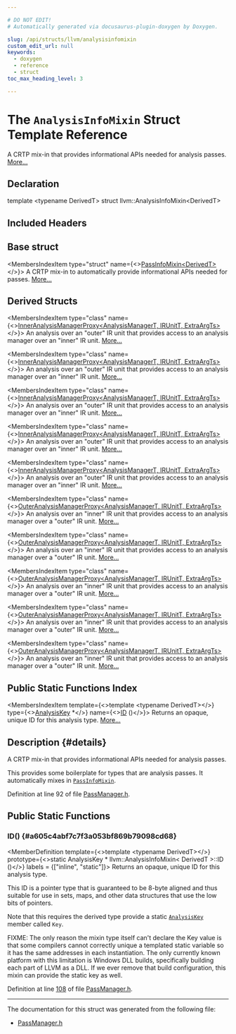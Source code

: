 ```yaml
---

# DO NOT EDIT!
# Automatically generated via docusaurus-plugin-doxygen by Doxygen.

slug: /api/structs/llvm/analysisinfomixin
custom_edit_url: null
keywords:
  - doxygen
  - reference
  - struct
toc_max_heading_level: 3

---
```





# The `AnalysisInfoMixin` Struct Template Reference

<DoxygenPage pluginConfig={pluginConfig}>

A CRTP mix-in that provides informational APIs needed for analysis passes. <a href="#details">More...</a>

## Declaration

<CodeBlock>template &lt;typename DerivedT&gt;
struct llvm::AnalysisInfoMixin&lt;DerivedT&gt;</CodeBlock>

## Included Headers

<IncludesList>
<IncludesListItem
  filePath="llvm/IR/PassManager.h"
  permalink="/docs/api/files/include/include/llvm/include/llvm/ir/passmanager-h"
  isLocal="true" />
</IncludesList>

## Base struct

<MembersIndex>

<MembersIndexItem
  type="struct"
  name={<><a href="/docs/api/structs/llvm/passinfomixin">PassInfoMixin&lt;DerivedT&gt;</a></>}>
A CRTP mix-in to automatically provide informational APIs needed for passes. <a href="/docs/api/structs/llvm/passinfomixin/#details">More...</a>
</MembersIndexItem>

</MembersIndex>

## Derived Structs

<MembersIndex>

<MembersIndexItem
  type="class"
  name={<><a href="/docs/api/classes/llvm/inneranalysismanagerproxy">InnerAnalysisManagerProxy&lt;AnalysisManagerT, IRUnitT, ExtraArgTs&gt;</a></>}>
An analysis over an &quot;outer&quot; IR unit that provides access to an analysis manager over an &quot;inner&quot; IR unit. <a href="/docs/api/classes/llvm/inneranalysismanagerproxy/#details">More...</a>
</MembersIndexItem>

<MembersIndexItem
  type="class"
  name={<><a href="/docs/api/classes/llvm/inneranalysismanagerproxy">InnerAnalysisManagerProxy&lt;AnalysisManagerT, IRUnitT, ExtraArgTs&gt;</a></>}>
An analysis over an &quot;outer&quot; IR unit that provides access to an analysis manager over an &quot;inner&quot; IR unit. <a href="/docs/api/classes/llvm/inneranalysismanagerproxy/#details">More...</a>
</MembersIndexItem>

<MembersIndexItem
  type="class"
  name={<><a href="/docs/api/classes/llvm/inneranalysismanagerproxy">InnerAnalysisManagerProxy&lt;AnalysisManagerT, IRUnitT, ExtraArgTs&gt;</a></>}>
An analysis over an &quot;outer&quot; IR unit that provides access to an analysis manager over an &quot;inner&quot; IR unit. <a href="/docs/api/classes/llvm/inneranalysismanagerproxy/#details">More...</a>
</MembersIndexItem>

<MembersIndexItem
  type="class"
  name={<><a href="/docs/api/classes/llvm/inneranalysismanagerproxy">InnerAnalysisManagerProxy&lt;AnalysisManagerT, IRUnitT, ExtraArgTs&gt;</a></>}>
An analysis over an &quot;outer&quot; IR unit that provides access to an analysis manager over an &quot;inner&quot; IR unit. <a href="/docs/api/classes/llvm/inneranalysismanagerproxy/#details">More...</a>
</MembersIndexItem>

<MembersIndexItem
  type="class"
  name={<><a href="/docs/api/classes/llvm/inneranalysismanagerproxy">InnerAnalysisManagerProxy&lt;AnalysisManagerT, IRUnitT, ExtraArgTs&gt;</a></>}>
An analysis over an &quot;outer&quot; IR unit that provides access to an analysis manager over an &quot;inner&quot; IR unit. <a href="/docs/api/classes/llvm/inneranalysismanagerproxy/#details">More...</a>
</MembersIndexItem>

<MembersIndexItem
  type="class"
  name={<><a href="/docs/api/classes/llvm/outeranalysismanagerproxy">OuterAnalysisManagerProxy&lt;AnalysisManagerT, IRUnitT, ExtraArgTs&gt;</a></>}>
An analysis over an &quot;inner&quot; IR unit that provides access to an analysis manager over a &quot;outer&quot; IR unit. <a href="/docs/api/classes/llvm/outeranalysismanagerproxy/#details">More...</a>
</MembersIndexItem>

<MembersIndexItem
  type="class"
  name={<><a href="/docs/api/classes/llvm/outeranalysismanagerproxy">OuterAnalysisManagerProxy&lt;AnalysisManagerT, IRUnitT, ExtraArgTs&gt;</a></>}>
An analysis over an &quot;inner&quot; IR unit that provides access to an analysis manager over a &quot;outer&quot; IR unit. <a href="/docs/api/classes/llvm/outeranalysismanagerproxy/#details">More...</a>
</MembersIndexItem>

<MembersIndexItem
  type="class"
  name={<><a href="/docs/api/classes/llvm/outeranalysismanagerproxy">OuterAnalysisManagerProxy&lt;AnalysisManagerT, IRUnitT, ExtraArgTs&gt;</a></>}>
An analysis over an &quot;inner&quot; IR unit that provides access to an analysis manager over a &quot;outer&quot; IR unit. <a href="/docs/api/classes/llvm/outeranalysismanagerproxy/#details">More...</a>
</MembersIndexItem>

<MembersIndexItem
  type="class"
  name={<><a href="/docs/api/classes/llvm/outeranalysismanagerproxy">OuterAnalysisManagerProxy&lt;AnalysisManagerT, IRUnitT, ExtraArgTs&gt;</a></>}>
An analysis over an &quot;inner&quot; IR unit that provides access to an analysis manager over a &quot;outer&quot; IR unit. <a href="/docs/api/classes/llvm/outeranalysismanagerproxy/#details">More...</a>
</MembersIndexItem>

<MembersIndexItem
  type="class"
  name={<><a href="/docs/api/classes/llvm/outeranalysismanagerproxy">OuterAnalysisManagerProxy&lt;AnalysisManagerT, IRUnitT, ExtraArgTs&gt;</a></>}>
An analysis over an &quot;inner&quot; IR unit that provides access to an analysis manager over a &quot;outer&quot; IR unit. <a href="/docs/api/classes/llvm/outeranalysismanagerproxy/#details">More...</a>
</MembersIndexItem>

</MembersIndex>

## Public Static Functions Index

<MembersIndex>

<MembersIndexItem
  template={<>template &lt;typename DerivedT&gt;</>}
  type={<><a href="/docs/api/structs/llvm/analysiskey">AnalysisKey</a> &#42;</>}
  name={<><a href="#a605c4abf7c7f3a053bf869b79098cd68">ID</a> ()</>}>
Returns an opaque, unique ID for this analysis type. <a href="#a605c4abf7c7f3a053bf869b79098cd68">More...</a>
</MembersIndexItem>

</MembersIndex>

## Description {#details}

A CRTP mix-in that provides informational APIs needed for analysis passes.

This provides some boilerplate for types that are analysis passes. It automatically mixes in <code><a href="/docs/api/structs/llvm/passinfomixin">PassInfoMixin</a></code>.

Definition at line 92 of file <a href="/docs/api/files/include/include/llvm/include/llvm/ir/passmanager-h">PassManager.h</a>.

<SectionDefinition>

## Public Static Functions

### ID() {#a605c4abf7c7f3a053bf869b79098cd68}

<MemberDefinition
  template={<>template &lt;typename DerivedT&gt;</>}
  prototype={<>static AnalysisKey &#42; llvm::AnalysisInfoMixin&lt; DerivedT &gt;::ID ()</>}
  labels = {["inline", "static"]}>
Returns an opaque, unique ID for this analysis type.

This ID is a pointer type that is guaranteed to be 8-byte aligned and thus suitable for use in sets, maps, and other data structures that use the low bits of pointers.

Note that this requires the derived type provide a static <code><a href="/docs/api/structs/llvm/analysiskey">AnalysisKey</a></code> member called <code>Key</code>.

FIXME: The only reason the mixin type itself can&#39;t declare the Key value is that some compilers cannot correctly unique a templated static variable so it has the same addresses in each instantiation. The only currently known platform with this limitation is Windows DLL builds, specifically building each part of LLVM as a DLL. If we ever remove that build configuration, this mixin can provide the static key as well.

Definition at line <a href="/docs/api/files/include/include/llvm/include/llvm/ir/passmanager-h/#l00108">108</a> of file <a href="/docs/api/files/include/include/llvm/include/llvm/ir/passmanager-h">PassManager.h</a>.
</MemberDefinition>

</SectionDefinition>

<hr/>

The documentation for this struct was generated from the following file:

<ul>
<li><a href="/docs/api/files/include/include/llvm/include/llvm/ir/passmanager-h">PassManager.h</a></li>
</ul>

</DoxygenPage>
